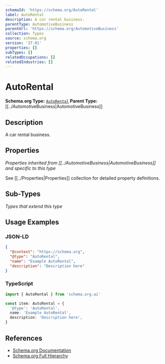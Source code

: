 ```yaml
---
schemaId: 'https://schema.org/AutoRental'
label: AutoRental
description: A car rental business.
parentType: AutomotiveBusiness
parentUrl: 'https://schema.org/AutomotiveBusiness'
collection: Types
source: schema.org
version: '27.01'
properties: []
subTypes: []
relatedOccupations: []
relatedIndustries: []
---
```

# AutoRental

**Schema.org Type:** [`AutoRental`](https://schema.org/AutoRental)
**Parent Type:** [[../AutomotiveBusiness|AutomotiveBusiness]]

## Description

A car rental business.

## Properties

*Properties inherited from [[../AutomotiveBusiness|AutomotiveBusiness]] and specific to this type*

See [[../Properties|Properties]] collection for detailed property definitions.

## Sub-Types

*Types that extend this type*

## Usage Examples

### JSON-LD

```json
{
  "@context": "https://schema.org",
  "@type": "AutoRental",
  "name": "Example AutoRental",
  "description": "Description here"
}
```

### TypeScript

```typescript
import { AutoRental } from 'schema.org.ai'

const item: AutoRental = {
  '@type': 'AutoRental',
  name: 'Example AutoRental',
  description: 'Description here',
}
```

## References

- [Schema.org Documentation](https://schema.org/AutoRental)
- [Schema.org Full Hierarchy](https://schema.org/docs/full.html)
